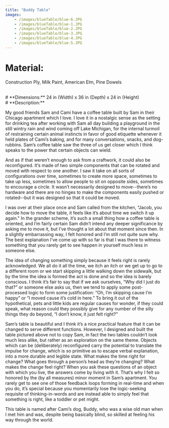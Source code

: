 ```yaml
---
title: "Buddy Table" 
images: 
    - /images/blueTable/blue-6.JPG
    - /images/blueTable/blue-1.JPG
    - /images/blueTable/blue-2.JPG
    - /images/blueTable/blue-3.JPG
    - /images/blueTable/blue-4.JPG
    - /images/blueTable/blue-5.JPG 
---
```

# **Material:** 
Construction Ply, Milk Paint, American Elm, Pine Dowels  

<br />
# **Dimensions:** 
24 in (Width) x 36 in (Depth) x 24 in (Height)

<br />
# **Description:**  

My good friends Sam and Cami have a coffee table built by Sam in their Chicago apartment which I love. I love it in a nostalgic sense as the setting for drinking tea after working with Sam all day building a playground in the still wintry rain and wind coming off Lake Michigan, for the internal turmoil of restraining certain animal instincts in favor of good etiquette whenever it held plates of Cami’s baking, and for many conversations, snacks, and dog-rubbins. Sam’s coffee table saw the three of us get closer which I think speaks to the power that certain objects can wield. 

And as if that weren’t enough to ask from a craftwork, it could also be reconfigured. It’s made of two simple components that can be rotated and moved with respect to one another. I saw it take on all sorts of configurations over time, sometimes to create more space, sometimes to take up less, sometimes to allow people to sit on opposite sides, sometimes to encourage a circle. It wasn’t necessarily designed to move--there’s no hardware and there are no hinges to make the components easily pushed or rotated--but it was designed so that it could be moved. 

I was over at their place once and Sam called from the kitchen, “Jacob, you decide how to move the table, it feels like it’s about time we switch it up again." In the grander scheme, it’s such a small thing how a coffee table is oriented, and I’m fairly certain Sam didn’t intend any deeper significance by asking me to move it, but I’ve thought a lot about that moment since then. In a slightly embarrassing way, I felt honored and I’m still not quite sure why. The best explanation I’ve come up with so far is that I was there to witness something that you rarely get to see happen in yourself much less in someone else. 

The idea of changing something simply because it feels right is rarely acknowledged. We all do it all the time, we itch an itch or we get up to go to a different room or we start skipping a little walking down the sidewalk, but by the time the idea is formed the act is done and so the idea is barely conscious. I think it’s fair to say that if we ask ourselves, “Why did I just do that?” or someone else asks us, then we tend to apply some post-processed logic to form some justification: “Oh, I’m skipping cause I’m happy” or “I moved cause it’s cold in here.” To bring it out of the hypothetical, pets and little kids are regular causes for wonder, if they could speak, what reason could they possibly give for any number of the silly things they do beyond, “I don’t know, it just felt right?”

Sam’s table is beautiful and I think it’s a nice practical feature that it can be changed to serve different functions. However, I designed and built the table pictured above not to copy Sam, in fact the two tables couldn’t look much less alike, but rather as an exploration on the same theme. Objects which can be (deliberately) reconfigured carry the potential to translate the impulse for change, which is so primitive as to escape verbal explanation, into a more durable and legible state. What makes the time right for change? What goes through a person’s head as they’re changing? What makes the change feel right? When you ask these questions of an object with which you live, the answers come by living with it. That’s why I felt so honored by the (by all measures) minor moment in Sam’s apartment. You rarely get to see one of those feedback loops forming in real-time and when you do, it’s special because you momentarily lose the logic-seeking requisite of thinking-in-words and are instead able to simply feel that something is right, like a toddler or pet might. 

This table is named after Cami’s dog, Buddy, who was a wise old man when I met him and was, despite being basically blind, so skilled at feeling his way through the world. 

